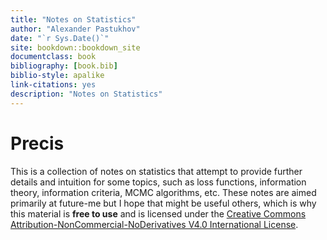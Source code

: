 ```yaml
--- 
title: "Notes on Statistics"
author: "Alexander Pastukhov"
date: "`r Sys.Date()`"
site: bookdown::bookdown_site
documentclass: book
bibliography: [book.bib]
biblio-style: apalike
link-citations: yes
description: "Notes on Statistics"
---
```


# Precis

This is a collection of notes on statistics that attempt to provide further details and intuition for some topics, such as loss functions, information theory, information criteria, MCMC algorithms, etc. These notes are aimed primarily at future-me but I hope that might be useful others, which is why this material is **free to use** and is licensed under the [Creative Commons Attribution-NonCommercial-NoDerivatives V4.0 International License](https://creativecommons.org/licenses/by-nc-nd/4.0/).
